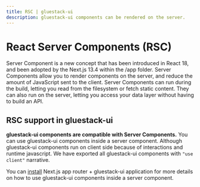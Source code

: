 ```yaml
---
title: RSC | gluestack-ui
description: gluestack-ui components can be rendered on the server.
---
```



<Meta title="Configuration/React Server Components" />

# React Server Components (RSC)

Server Component is a new concept that has been introduced in React 18, and been adopted by the Next.js 13.4 within the /app folder. Server Components allow you to render components on the server, and reduce the amount of JavaScript sent to the client. Server Components can run during the build, letting you read from the filesystem or fetch static content. They can also run on the server, letting you access your data layer without having to build an API.

## RSC support in gluestack-ui

**gluestack-ui components are compatible with Server Components.** You can use gluestack-ui components inside a server component.
Although gluestack-ui components run on client side because of interactions and runtime javascript. We have exported all gluestack-ui components with `"use client"` narrative.

You can [install](/docs/getting-started/install-nextjs) Next.js app router + gluestack-ui application for more details on how to use gluestack-ui components inside a server component.
